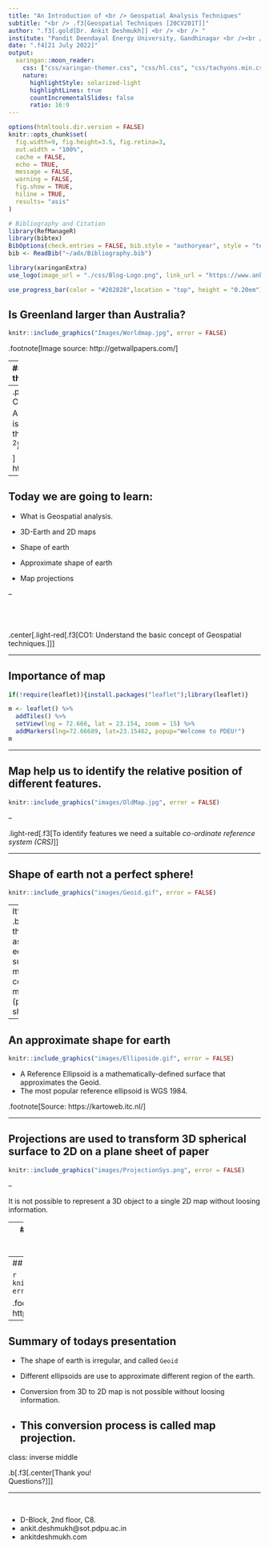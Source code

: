 ```yaml
---
title: "An Introduction of <br /> Geospatial Analysis Techniques"
subtitle: "<br /> .f3[Geospatial Techniques [20CV201T]]"
author: ".f3[.gold[Dr. Ankit Deshmukh]] <br /> <br /> "
institute: "Pandit Deendayal Energy University, Gandhinagar <br /><br />"
date: ".f4[21 July 2022]"
output:
  xaringan::moon_reader:
    css: ["css/xaringan-themer.css", "css/hl.css", "css/tachyons.min.css"]
    nature:
      highlightStyle: solarized-light
      highlightLines: true
      countIncrementalSlides: false
      ratio: 16:9
---
```


```r
options(htmltools.dir.version = FALSE)
knitr::opts_chunk$set(
  fig.width=9, fig.height=3.5, fig.retina=3,
  out.width = "100%",
  cache = FALSE,
  echo = TRUE,
  message = FALSE, 
  warning = FALSE,
  fig.show = TRUE,
  hiline = TRUE,
  results= "asis" 
)

# Bibliography and Citation  
library(RefManageR)
library(bibtex)
BibOptions(check.entries = FALSE, bib.style = "authoryear", style = "text", first.inits = FALSE)
bib <- ReadBib("~/adx/Bibliography.bib")
```


```r
library(xaringanExtra)
use_logo(image_url = "./css/Blog-Logo.png", link_url = "https://www.ankitdeshmukh.com/", width = "60px", height = "60px")

use_progress_bar(color = "#282828",location = "top", height = "0.20em")
```

## Is Greenland larger than Australia?

```r
knitr::include_graphics("Images/Worldmap.jpg", error = FALSE)
```

.footnote[Image source: http://getwallpapers.com/]

---
## Is Greenland larger than Australia?

.pull-left[
```r
knitr::include_graphics("Images/G-A.png", error = FALSE)
```
]

--
.pull-right[.middle[
.f4[ Considering the land area, Australia (7,741,220 km<sup>2</sup>) is **almost four times** bigger than Greenland (2,166,086 <sup>2</sup>).]]

]
.footnote[Source: https://www.wikipedia.org/]
---

## Today we are going to learn:

- What is Geospatial analysis.

- 3D-Earth and 2D maps

- Shape of earth

- Approximate shape of earth

- Map projections

--

<br /> <br /> <br /> .center[.light-red[.f3[CO1: Understand the basic concept of Geospatial techniques.]]]

---

## Importance of map

```r
if(!require(leaflet)){install.packages("leaflet");library(leaflet)}

m <- leaflet() %>%
  addTiles() %>%  
  setView(lng = 72.666, lat = 23.154, zoom = 15) %>%
  addMarkers(lng=72.66689, lat=23.15462, popup="Welcome to PDEU!")
m
```
---

## Map help us to identify the relative position of different features.


```r
knitr::include_graphics("images/OldMap.jpg", error = FALSE)
```

--

.light-red[.f3[To identify features we need a suitable *co-ordinate reference system (CRS)*]]

---

## Shape of earth not a perfect sphere!
```r
knitr::include_graphics("images/Geoid.gif", error = FALSE)
```
--
It's a .b[.red[Geoid]], this is defined as the equipotential surface that most closely corresponds to mean sea level (pear-shaped).

---

## An approximate shape for earth

```r
knitr::include_graphics("images/Elliposide.gif", error = FALSE)
```

- A Reference Ellipsoid is a mathematically-defined surface that approximates the Geoid. 
- The most popular reference ellipsoid is WGS 1984.

.footnote[Source: https://kartoweb.itc.nl/]

---

## Projections are used to transform 3D spherical surface to 2D on a plane sheet of paper

```r
knitr::include_graphics("images/ProjectionSys.png", error = FALSE)
```

--

It is not possible to represent a 3D object to a single 2D map without loosing information.

---
## Depending on the agreeable tradeoffs with respect to distortions, a specific projection form is chosen.

```r
knitr::include_graphics("images/Proj.png", error = FALSE)
```

---
## Which map is correct?

```r
knitr::include_graphics("images/USmap.jpg", error = FALSE)
```

.footnote[Source: https://knowwhereconsulting.co.uk/  ]

---

## Summary of todays presentation

- The shape of earth is irregular, and called `Geoid`

- Different ellipsoids are use to approximate different region of the earth. 

- Conversion from 3D to 2D map is not possible without loosing information. 

- This conversion process is called map projection.
---

class: inverse middle

.b[.f3[.center[Thank you!<br />Questions?]]]
<br />

----

<br /> 

- D-Block, 2nd floor, C8. <br /> 
- ankit.deshmukh@sot.pdpu.ac.in
- ankitdeshmukh.com
